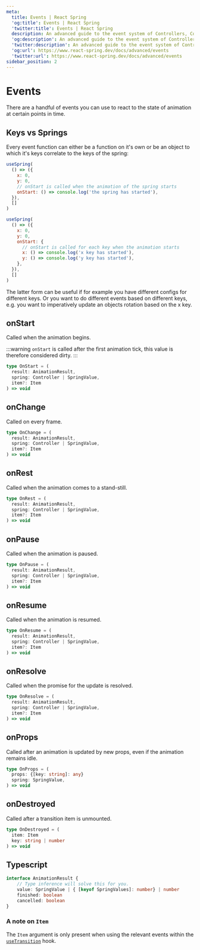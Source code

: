 ```yaml
---
meta:
  title: Events | React Spring
  'og:title': Events | React Spring
  'twitter:title': Events | React Spring
  description: An advanced guide to the event system of Controllers, Components & SpringValues in React Spring.
  'og:description': An advanced guide to the event system of Controllers, Components & SpringValues in React Spring.
  'twitter:description': An advanced guide to the event system of Controllers, Components & SpringValues in React Spring.
  'og:url': https://www.react-spring.dev/docs/advanced/events
  'twitter:url': https://www.react-spring.dev/docs/advanced/events
sidebar_position: 2
---
```


# Events

There are a handful of events you can use to react to the state of animation at certain points in time.

## Keys vs Springs

Every event function can either be a function on it's own or be an object to which it's keys correlate
to the keys of the spring:

```jsx line=5-6,15-19
useSpring(
  () => ({
    x: 0,
    y: 0,
    // onStart is called when the animation of the spring starts
    onStart: () => console.log('the spring has started'),
  }),
  []
)

useSpring(
  () => ({
    x: 0,
    y: 0,
    onStart: {
      // onStart is called for each key when the animation starts
      x: () => console.log('x key has started'),
      y: () => console.log('y key has started'),
    },
  }),
  []
)
```

The latter form can be useful if for example you have different configs for different keys.
Or you want to do different events based on different keys, e.g. you want to imperatively
update an objects rotation based on the x key.

## onStart

Called when the animation begins.

:::warning
`onStart` is called after the first animation tick, this value is therefore considered dirty.
:::

```ts
type OnStart = (
  result: AnimationResult,
  spring: Controller | SpringValue,
  item?: Item
) => void
```

## onChange

Called on every frame.

```ts
type OnChange = (
  result: AnimationResult,
  spring: Controller | SpringValue,
  item?: Item
) => void
```

## onRest

Called when the animation comes to a stand-still.

```ts
type OnRest = (
  result: AnimationResult,
  spring: Controller | SpringValue,
  item?: Item
) => void
```

## onPause

Called when the animation is paused.

```ts
type OnPause = (
  result: AnimationResult,
  spring: Controller | SpringValue,
  item?: Item
) => void
```

## onResume

Called when the animation is resumed.

```ts
type OnResume = (
  result: AnimationResult,
  spring: Controller | SpringValue,
  item?: Item
) => void
```

## onResolve

Called when the promise for the update is resolved.

```ts
type OnResolve = (
  result: AnimationResult,
  spring: Controller | SpringValue,
  item?: Item
) => void
```

## onProps

Called after an animation is updated by new props, even if the animation remains idle.

```ts
type OnProps = (
  props: {[key: string]: any}
  spring: SpringValue,
) => void
```

## onDestroyed

Called after a transition item is unmounted.

```ts
type OnDestroyed = (
  item: Item
  key: string | number
) => void
```

## Typescript

```ts
interface AnimationResult {
    // Type inference will solve this for you.
    value: SpringValue | { [keyof SpringValues]: number} | number
    finished: boolean
    cancelled: boolean
}
```

### A note on `Item`

The `Item` argument is only present when using the relevant events within the [`useTransition`](/docs/components/use-transition) hook.
